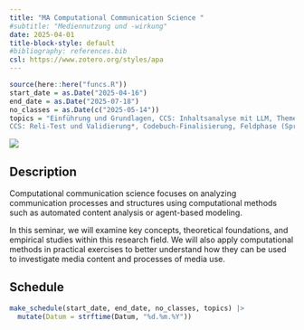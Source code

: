 ```yaml
---
title: "MA Computational Communication Science "
#subtitle: "Mediennutzung und -wirkung"
date: 2025-04-01
title-block-style: default
#bibliography: references.bib
csl: https://www.zotero.org/styles/apa
---
```


```r
source(here::here("funcs.R"))
start_date = as.Date("2025-04-16")
end_date = as.Date("2025-07-18")
no_classes = as.Date(c("2025-05-14"))
topics = "Einführung und Grundlagen, CCS: Inhaltsanalyse mit LLM, Themenwahl und Forschungsfragen, Studiendesign und Stichprobe*, CCS: Datenerhebung, Kategorien und Codierung*, 
CCS: Reli-Test und Validierung*, Codebuch-Finalisierung, Feldphase (Sprechstunde), Datenanalyse und -visualisierung*, Ergebnisaufbereitung, Abschluss" |> str_split_1(", ") |> str_squish()
```

![](images/ccs_title.jpg)

## Description

Computational communication science focuses on analyzing communication processes and structures using computational methods such as automated content analysis or agent-based modeling.

In this seminar, we will examine key concepts, theoretical foundations, and empirical studies within this research field. We will also apply computational methods in practical exercises to better understand how they can be used to investigate media content and processes of media use.

## Schedule

```r
make_schedule(start_date, end_date, no_classes, topics) |> 
  mutate(Datum = strftime(Datum, "%d.%m.%Y"))
```
